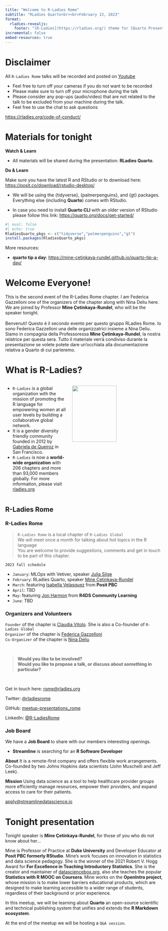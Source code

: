 ```yaml
---
title: "Welcome to R-Ladies Rome"
subtitle: "RLadies Quarto<br><br>February 13, 2023"
format: 
  rladies-revealjs:
    footer: "[R-Ladies](https://rladies.org/) theme for [Quarto Presentations](https://quarto.org/docs/presentations/revealjs/index.html). Code available on [GitHub](https://github.com/beatrizmilz/quarto-rladies-theme)."
incremental: false
embed-resources: true
---
```


# Disclaimer {background-color="#562457"}

All `R-Ladies Rome` talks will be recorded and posted on [Youtube](https://www.youtube.com/@rladiesrome)

-   Feel free to turn off your cameras if you do not want to be recorded
-   Please make sure to turn off your microphone during the talk
-   Please consider any pop-ups (audio/video) that are not related to the talk to be excluded from your machine during the talk.
-   Feel free to use the chat to ask questions

<https://rladies.org/code-of-conduct/>

# Materials for tonight {.smaller}

**Watch & Learn**

-   All materials will be shared during the presentation: **RLadies Quarto**.

**Do & Learn**

Make sure you have the latest R and RStudio or to download here: <https://posit.co/download/rstudio-desktop/> 

- We will be using the {tidyverse}, {palmerpenguins}, and {gt} packages. Everything else (including **Quarto**) comes with RStudio.

- In case you need to install **Quarto CLI** with an older version of RStudio please follow this link: <https://quarto.org/docs/get-started/> 


```r
#| eval: false
#| echo: true
RladiesQuarto_pkgs <- c("tidyverse","palmerpenguins","gt")
install.packages(RladiesQuarto_pkgs)
```


More resources: 

- **quarto tip a day**: <https://mine-cetinkaya-rundel.github.io/quarto-tip-a-day/>


# Welcome Everyone! 

This is the second event of the R-Ladies Rome chapter. I am Federica Gazzelloni one of the organizers of the chapter along with Nina Deliu here. We are joined by Professor **Mine Çetinkaya-Rundel**, who will be the speaker tonight.\
\
Benvenuti! Questo è il secondo evento per questo gruppo RLadies Rome. Io sono Federica Gazzelloni una delle organizzatrici insieme a Nina Deliu. Siamo in compagnia della Professoressa **Mine Çetinkaya-Rundel**, la nostra relatrice per questa sera. Tutto il materiale verrà condiviso durante la presentazione se volete potete dare un'occhiata alla documentazione relativa a Quarto di cui parleremo.

# What is R-Ladies? {.smaller}

::: columns
::: {.column width="40%"}
-   `R-Ladies` is a global organization with the mission of promoting the R language for empowering women at all user levels by building a collaborative global network.
-   It is a gender diversity friendly community founded in 2012 by [Gabriela de Queiroz](https://rladies.org/united-states-rladies/name/gabriela-de-queiroz/) in San Francisco.
-   `R-Ladies` is now a **world-wide organization** with 206 chapters and more than 93,000 members globally. For more information, please visit [rladies.org](rladies.org)
:::

::: {.column width="60%"}
![](https://media.giphy.com/media/meziKcZ0Jm1E0H6eqC/giphy.gif){width="70%"}
:::
:::

## R-Ladies Rome {.smaller}

::: panel-tabset
### R-Ladies Rome

> `R-Ladies Rome` is a local chapter of `R-Ladies Global`<br>We will meet once a month for talking about hot topics in the R language<br>You are welcome to provide suggestions, comments and get in touch to be part of this chapter.

`2023 fall schedule`

-   `January`: MLOps with Vetiver, speaker [Julia Silge](https://juliasilge.com/)
-   `February`: RLadies Quarto, speaker [Mine Çetinkaya-Rundel](https://mine-cr.com/)
-   `March`: featuring [Isabella Velasquez](https://ivelasq.rbind.io/about.html) from **Posit PBC**
-   `April`: TBD
-   `May`: featuring [Jon Harmon](http://jonthegeek.com/) from **R4DS Community Learning**
-   `June`: TBD

### Organizers and Volunteers

`Founder` of the chapter is [Claudia Vitolo](https://rladies.org/italy-rladies/name/claudia-vitolo/). She is also a Co-founder of `R-Ladies Global`<br> `Organizer` of the chapter is [Federica Gazzelloni](https://federicagazzelloni.netlify.app)<br> `Co-Organizer` of the chapter is [Nina Deliu](https://web.uniroma1.it/memotef/users/deliu-nina)<br>

<br>

> **Would you like to be involved?**<br>**Would you like to propose a talk, or discuss about something in particular?**

<br>

Get in touch here: [rome\@rladies.org](rome@rladies.org)

Twitter: [\@rladiesrome](https://twitter.com/RLadiesRome)

GitHub: [meetup-presentations_rome](https://github.com/rladies/meetup-presentations_rome)

LinkedIn: [\@R-LadiesRome](https://www.linkedin.com/company/r-ladies-rome)

### Job Board

We have a **Job Board** to share with our members interesting openings.

- **Streamline** is searching for an **R Software Developer**

**About** It is a remote-first company and offers flexible work arrangements. Co-founded by two Johns Hopkins data scientists (John Muschelli and Jeff Leek).

**Mission** Using data science as a tool to help healthcare provider groups more efficiently manage resources, empower their providers, and expand access to care for their patients.

<apply@streamlinedatascience.io>

:::

# Tonight presentation {.smaller}

Tonight speaker is **Mine Çetinkaya-Rundel**, for those of you who do not know about her...

Mine is Professor of Practice at **Duke University** and Developer Educator at **Posit PBC formerly RStudio**. Mine's work focuses on innovation in statistics and data science pedagogy.
She is the winner of the 2021 Robert V. Hogg Award for **For Excellence in Teaching Introductory Statistics**. She is the creator and maintainer of [datasciencebox.org](datasciencebox.org), also she teaches the popular **Statistics with R MOOC on Coursera**. Mine works on the **OpenIntro project**, whose mission is to make lower barriers educational products, which are designed to make learning accessible to a wider range of students, regardless of their background or prior experience.

In this meetup, we will be learning about **Quarto** an open-source scientific and technical publishing system that unifies and extends the **R Markdown ecosystem**.

At the end of the meetup we will be hosting a `Q&A session`.
